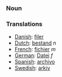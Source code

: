 ===Noun===

===Translations===

*[[Danish]]: [[filer]]
*[[Dutch]]: [[bestand]] ''n''
*[[French]]: [[fichier]] ''m''
*[[German]]: [[Datei]] ''f''
*[[Spanish]]: [[archivo]]
*[[Swedish]]: [[arkiv]]